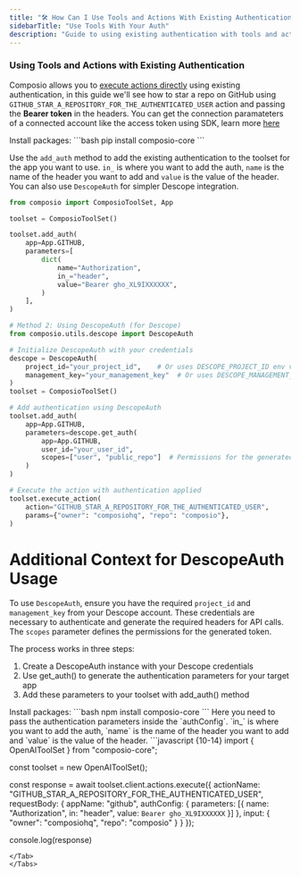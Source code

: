 ```yaml
---
title: "🛠️ How Can I Use Tools and Actions With Existing Authentication?"
sidebarTitle: "Use Tools With Your Auth"
description: "Guide to using existing authentication with tools and actions"
---
```


### Using Tools and Actions with Existing Authentication

Composio allows you to [execute actions directly](action-guide-without-agents) using existing authentication, in this guide we'll see how to star a repo on GitHub using `GITHUB_STAR_A_REPOSITORY_FOR_THE_AUTHENTICATED_USER` action and passing the **Bearer token** in the headers. You can get the connection paramateters of a connected account like the access token using SDK, learn more [here](../..//Auth/using-connections#fetch-the-connection-parameters)

<Tabs>
<Tab title="Python">
Install packages:
```bash
pip install composio-core
```

Use the `add_auth` method to add the existing authentication to the toolset for the app you want to use. `in_` is where you want to add the auth, `name` is the name of the header you want to add and `value` is the value of the header.
You can also use `DescopeAuth` for simpler Descope integration.
```python {7-13}
from composio import ComposioToolSet, App

toolset = ComposioToolSet()

toolset.add_auth(
    app=App.GITHUB,
    parameters=[
        dict(
            name="Authorization",
            in_="header",
            value="Bearer gho_XL9IXXXXXX",
        )
    ],
)

# Method 2: Using DescopeAuth (for Descope)
from composio.utils.descope import DescopeAuth

# Initialize DescopeAuth with your credentials
descope = DescopeAuth(
    project_id="your_project_id",    # Or uses DESCOPE_PROJECT_ID env var
    management_key="your_management_key"  # Or uses DESCOPE_MANAGEMENT_KEY env var
)
toolset = ComposioToolSet()

# Add authentication using DescopeAuth
toolset.add_auth(
    app=App.GITHUB,
    parameters=descope.get_auth(
        app=App.GITHUB,
        user_id="your_user_id",
        scopes=["user", "public_repo"]  # Permissions for the generated token
    )
)

# Execute the action with authentication applied
toolset.execute_action(
    action="GITHUB_STAR_A_REPOSITORY_FOR_THE_AUTHENTICATED_USER",
    params={"owner": "composiohq", "repo": "composio"},
)
```

# Additional Context for DescopeAuth Usage

To use `DescopeAuth`, ensure you have the required `project_id` and `management_key` from your Descope account. These credentials are necessary to authenticate and generate the required headers for API calls. The `scopes` parameter defines the permissions for the generated token.

The process works in three steps:
1. Create a DescopeAuth instance with your Descope credentials
2. Use get_auth() to generate the authentication parameters for your target app
3. Add these parameters to your toolset with add_auth() method
</Tab>
<Tab title="JavaScript">
Install packages:
```bash 
npm install composio-core
```
Here you need to pass the authentication parameters inside the `authConfig`. `in_` is where you want to add the auth, `name` is the name of the header you want to add and `value` is the value of the header.
```javascript {10-14}
import { OpenAIToolSet } from "composio-core";

const toolset = new OpenAIToolSet();

const response = await toolset.client.actions.execute({
    actionName: "GITHUB_STAR_A_REPOSITORY_FOR_THE_AUTHENTICATED_USER",
    requestBody: {
        appName: "github",
        authConfig: {
            parameters: [{
                name: "Authorization",
                in: "header",
                value: `Bearer gho_XL9IXXXXXX`
            }]
        },
        input: {
            "owner": "composiohq",
            "repo": "composio"
        }
    }
});

console.log(response)
```
</Tab>
</Tabs>